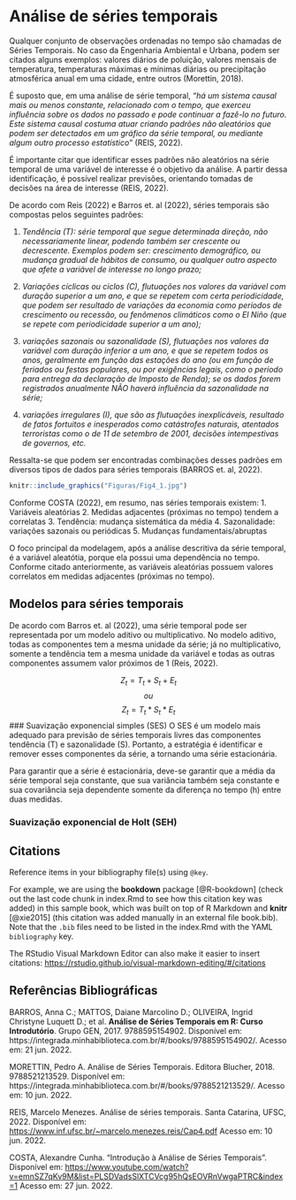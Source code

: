 # Análise de séries temporais

Qualquer conjunto de observações ordenadas no tempo são chamadas de Séries Temporais. No caso da Engenharia Ambiental e Urbana, podem ser citados alguns exemplos: valores diários de poluição, valores mensais de temperatura, temperaturas máximas e mínimas diárias ou precipitação atmosférica anual em uma cidade, entre outros (Morettin, 2018). 

É suposto que, em uma análise de série temporal, "*há um sistema causal mais ou menos constante, relacionado com o tempo, que exerceu influência sobre os dados no passado e pode continuar a fazê-lo no futuro. Este sistema causal costuma atuar criando padrões não aleatórios que podem ser detectados em um gráfico da série temporal, ou mediante algum outro processo estatístico*" (REIS, 2022).

É importante citar que identificar esses padrões não aleatórios na série temporal de uma variável de interesse é o objetivo da análise. A partir dessa identificação, é possível realizar previsões, orientando tomadas de decisões na área de interesse (REIS, 2022).

De acordo com Reis (2022) e Barros et. al (2022), séries temporais são compostas pelos seguintes padrões:

1) *Tendência (T): série temporal que segue determinada direção, não necessariamente linear, podendo também ser crescente ou decrescente. Exemplos podem ser: crescimento demográfico, ou mudança gradual de hábitos de consumo, ou qualquer outro aspecto que afete a variável de interesse no longo prazo;*

2) *Variações cíclicas ou ciclos (C), flutuações nos valores da variável com duração superior a um ano, e que se repetem com certa periodicidade, que podem ser resultado de variações da economia como períodos de crescimento ou recessão, ou fenômenos climáticos como o El Niño (que se repete com periodicidade superior a um ano);*

3) *variações sazonais ou sazonalidade (S), flutuações nos valores da variável com duração inferior a um ano, e que se repetem todos os anos, geralmente em função das estações do ano (ou em função de feriados ou festas populares, ou por exigências legais, como o período para entrega da declaração de Imposto de Renda); se os dados forem registrados anualmente NÃO haverá influência da sazonalidade na série;*

4) *variações irregulares (I), que são as flutuações inexplicáveis, resultado de fatos fortuitos e inesperados como catástrofes naturais, atentados terroristas como o de 11 de setembro de 2001, decisões intempestivas de governos, etc.*

Ressalta-se que podem ser encontradas combinações desses padrões em diversos tipos de dados para séries temporais (BARROS et. al, 2022).

```r


knitr::include_graphics("Figuras/Fig4_1.jpg")

```

Conforme COSTA (2022), em resumo, nas séries temporais existem:
1. Variáveis aleatórias
2. Medidas adjacentes (próximas no tempo) tendem a correlatas
3. Tendência: mudança sistemática da média
4. Sazonalidade: variações sazonais ou periódicas
5. Mudanças fundamentais/abruptas

O foco principal da modelagem, após a análise descritiva da série temporal, é a variável aleatótia, porque ela possui uma dependência no tempo. Conforme citado anteriormente, as variáveis aleatórias possuem valores correlatos em medidas adjacentes (próximas no tempo).

## Modelos para séries temporais

De acordo com Barros et. al (2022), uma série temporal pode ser representada por um modelo aditivo ou multiplicativo. No modelo aditivo, todas as componentes tem a mesma unidade da série; já no multiplicativo, somente a tendência tem a mesma unidade da variável e todas as outras componentes assumem valor próximos de 1 (Reis, 2022).

$$ \tag{4.1} Z_t=T_t+S_t+E_t$$ $$ou$$ $$ \tag{4.2}Z_t=T_t*S_t*E_t$$
### Suavização exponencial simples (SES)
O SES é um modelo mais adequado para previsão de séries temporais livres das componentes tendência (T) e sazonalidade (S). Portanto, a estratégia é identificar e remover esses componentes da série, a tornando uma série estacionária.

Para garantir que a série é estacionária, deve-se garantir que a média da série temporal seja constante, que sua variância também seja constante e sua covariância seja dependente somente da diferença no tempo (h) entre duas medidas.


### Suavização exponencial de Holt (SEH)


## Citations

Reference items in your bibliography file(s) using `@key`.

For example, we are using the **bookdown** package [@R-bookdown] (check out the last code chunk in index.Rmd to see how this citation key was added) in this sample book, which was built on top of R Markdown and **knitr** [@xie2015] (this citation was added manually in an external file book.bib). 
Note that the `.bib` files need to be listed in the index.Rmd with the YAML `bibliography` key.


The RStudio Visual Markdown Editor can also make it easier to insert citations: <https://rstudio.github.io/visual-markdown-editing/#/citations>

## Referências Bibliográficas {-}

BARROS, Anna C.; MATTOS, Daiane Marcolino D.; OLIVEIRA, Ingrid Christyne Luquett D.; et al. **Análise de Séries Temporais em R: Curso Introdutório**. Grupo GEN, 2017. 9788595154902. Disponível em: https://integrada.minhabiblioteca.com.br/#/books/9788595154902/. Acesso em: 21 jun. 2022.

MORETTIN, Pedro A. Análise de Séries Temporais. Editora Blucher, 2018. 9788521213529. Disponível em: https://integrada.minhabiblioteca.com.br/#/books/9788521213529/. Acesso em: 10 jun. 2022.

REIS, Marcelo Menezes. Análise de séries temporais. Santa Catarina, UFSC, 2022. Disponível em: <https://www.inf.ufsc.br/~marcelo.menezes.reis/Cap4.pdf> Acesso em: 10 jun. 2022.

COSTA, Alexandre Cunha. "Introdução à Análise de Séries Temporais". Disponível em: <https://www.youtube.com/watch?v=emnSZ7qKv9M&list=PLSDVadsSlXTCVcg95hQsEOVRnVwgaPTRC&index=1> Acesso em: 27 jun. 2022.